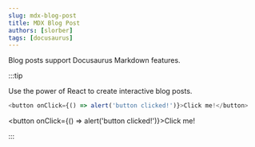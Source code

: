 ```yaml
---
slug: mdx-blog-post
title: MDX Blog Post
authors: [slorber]
tags: [docusaurus]
---
```


Blog posts support Docusaurus Markdown features.

:::tip

Use the power of React to create interactive blog posts.

```js
<button onClick={() => alert('button clicked!')}>Click me!</button>
```

<button onClick={() => alert('button clicked!')}>Click me!</button>

:::

